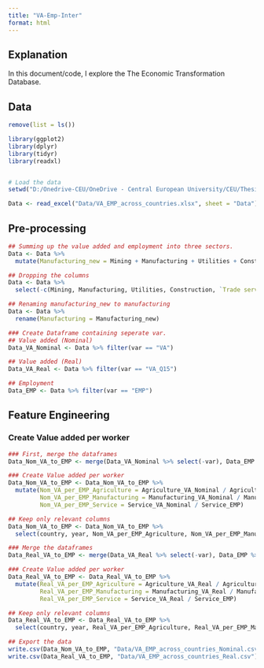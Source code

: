 ```yaml
---
title: "VA-Emp-Inter"
format: html
---
```


## Explanation

In this document/code, I explore the The Economic Transformation Database. 

## Data

```r
remove(list = ls())

library(ggplot2)
library(dplyr)
library(tidyr)
library(readxl)


# Load the data
setwd("D:/Onedrive-CEU/OneDrive - Central European University/CEU/Thesis/Thesis_code")

Data <- read_excel("Data/VA_EMP_across_countries.xlsx", sheet = "Data")
```


## Pre-processing

```r
## Summing up the value added and employment into three sectors.
Data <- Data %>%
  mutate(Manufacturing_new = Mining + Manufacturing + Utilities + Construction, Service = `Trade services` + `Transport services` + `Business services` + `Financial services` + `Real estate` + `Government services` + `Other services`)

## Dropping the columns
Data <- Data %>%
  select(-c(Mining, Manufacturing, Utilities, Construction, `Trade services`, `Transport services`, `Business services`, `Financial services`, `Real estate`, `Government services`, `Other services`))

## Renaming manufacturing_new to manufacturing
Data <- Data %>%
  rename(Manufacturing = Manufacturing_new)

```

```r
### Create Dataframe containing seperate var.
## Value added (Nominal)
Data_VA_Nominal <- Data %>% filter(var == "VA")

## Value added (Real)
Data_VA_Real <- Data %>% filter(var == "VA_Q15")

## Employment
Data_EMP <- Data %>% filter(var == "EMP")
```

## Feature Engineering
### Create Value added per worker

```r
### First, merge the dataframes
Data_Nom_VA_to_EMP <- merge(Data_VA_Nominal %>% select(-var), Data_EMP %>% select(-var), by = c("country", "year"), suffixes = c("_VA_Nominal", "_EMP"))
```

```r
### Create Value added per worker
Data_Nom_VA_to_EMP <- Data_Nom_VA_to_EMP %>%
  mutate(Nom_VA_per_EMP_Agriculture = Agriculture_VA_Nominal / Agriculture_EMP,
         Nom_VA_per_EMP_Manufacturing = Manufacturing_VA_Nominal / Manufacturing_EMP,
         Nom_VA_per_EMP_Service = Service_VA_Nominal / Service_EMP)

## Keep only relevant columns
Data_Nom_VA_to_EMP <- Data_Nom_VA_to_EMP %>%
  select(country, year, Nom_VA_per_EMP_Agriculture, Nom_VA_per_EMP_Manufacturing, Nom_VA_per_EMP_Service)

```


```r
### Merge the dataframes
Data_Real_VA_to_EMP <- merge(Data_VA_Real %>% select(-var), Data_EMP %>% select(-var), by = c("country", "year"), suffixes = c("_VA_Real", "_EMP"))
```

```r
### Create Value added per worker
Data_Real_VA_to_EMP <- Data_Real_VA_to_EMP %>%
  mutate(Real_VA_per_EMP_Agriculture = Agriculture_VA_Real / Agriculture_EMP,
         Real_VA_per_EMP_Manufacturing = Manufacturing_VA_Real / Manufacturing_EMP,
         Real_VA_per_EMP_Service = Service_VA_Real / Service_EMP)

## Keep only relevant columns
Data_Real_VA_to_EMP <- Data_Real_VA_to_EMP %>%
  select(country, year, Real_VA_per_EMP_Agriculture, Real_VA_per_EMP_Manufacturing, Real_VA_per_EMP_Service)


```

```r
## Export the data
write.csv(Data_Nom_VA_to_EMP, "Data/VA_EMP_across_countries_Nominal.csv")
write.csv(Data_Real_VA_to_EMP, "Data/VA_EMP_across_countries_Real.csv")
```


